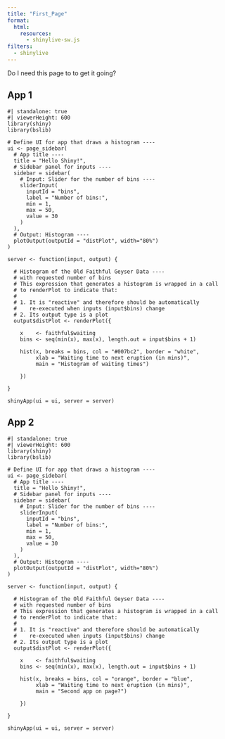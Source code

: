 ```yaml
---
title: "First_Page"
format: 
  html:
    resources: 
      - shinylive-sw.js
filters:
  - shinylive
---
```


Do I need this page to to get it going?

::: {.panel-tabset}

## App 1
```shinylive-r
#| standalone: true
#| viewerHeight: 600
library(shiny)
library(bslib)

# Define UI for app that draws a histogram ----
ui <- page_sidebar(
  # App title ----
  title = "Hello Shiny!",
  # Sidebar panel for inputs ----
  sidebar = sidebar(
    # Input: Slider for the number of bins ----
    sliderInput(
      inputId = "bins",
      label = "Number of bins:",
      min = 1,
      max = 50,
      value = 30
    )
  ),
  # Output: Histogram ----
  plotOutput(outputId = "distPlot", width="80%")
)

server <- function(input, output) {

  # Histogram of the Old Faithful Geyser Data ----
  # with requested number of bins
  # This expression that generates a histogram is wrapped in a call
  # to renderPlot to indicate that:
  #
  # 1. It is "reactive" and therefore should be automatically
  #    re-executed when inputs (input$bins) change
  # 2. Its output type is a plot
  output$distPlot <- renderPlot({

    x    <- faithful$waiting
    bins <- seq(min(x), max(x), length.out = input$bins + 1)

    hist(x, breaks = bins, col = "#007bc2", border = "white",
         xlab = "Waiting time to next eruption (in mins)",
         main = "Histogram of waiting times")

    })

}

shinyApp(ui = ui, server = server)
```


## App 2
```shinylive-r
#| standalone: true
#| viewerHeight: 600
library(shiny)
library(bslib)

# Define UI for app that draws a histogram ----
ui <- page_sidebar(
  # App title ----
  title = "Hello Shiny!",
  # Sidebar panel for inputs ----
  sidebar = sidebar(
    # Input: Slider for the number of bins ----
    sliderInput(
      inputId = "bins",
      label = "Number of bins:",
      min = 1,
      max = 50,
      value = 30
    )
  ),
  # Output: Histogram ----
  plotOutput(outputId = "distPlot", width="80%")
)

server <- function(input, output) {

  # Histogram of the Old Faithful Geyser Data ----
  # with requested number of bins
  # This expression that generates a histogram is wrapped in a call
  # to renderPlot to indicate that:
  #
  # 1. It is "reactive" and therefore should be automatically
  #    re-executed when inputs (input$bins) change
  # 2. Its output type is a plot
  output$distPlot <- renderPlot({

    x    <- faithful$waiting
    bins <- seq(min(x), max(x), length.out = input$bins + 1)

    hist(x, breaks = bins, col = "orange", border = "blue",
         xlab = "Waiting time to next eruption (in mins)",
         main = "Second app on page?")

    })

}

shinyApp(ui = ui, server = server)
```

:::
